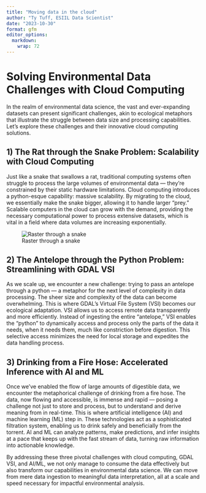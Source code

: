 ```yaml
---
title: "Moving data in the cloud"
author: "Ty Tuff, ESIIL Data Scientist"
date: "2023-10-30"
format: gfm
editor_options: 
  markdown: 
    wrap: 72
---
```


# Solving Environmental Data Challenges with Cloud Computing

In the realm of environmental data science, the vast and ever-expanding datasets can present significant challenges, akin to ecological metaphors that illustrate the struggle between data size and processing capabilities. Let’s explore these challenges and their innovative cloud computing solutions.

## 1) The Rat through the Snake Problem: Scalability with Cloud Computing

Just like a snake that swallows a rat, traditional computing systems often struggle to process the large volumes of environmental data — they're constrained by their static hardware limitations. Cloud computing introduces a python-esque capability: massive scalability. By migrating to the cloud, we essentially make the snake bigger, allowing it to handle larger "prey." Scalable computers in the cloud can grow with the demand, providing the necessary computational power to process extensive datasets, which is vital in a field where data volumes are increasing exponentially.

![Raster through a snake](/Users/ty/Documents/Github/hackathon2023_datacube/docs/assets/mouseinsnake.png)

## 2) The Antelope through the Python Problem: Streamlining with GDAL VSI

As we scale up, we encounter a new challenge: trying to pass an antelope through a python — a metaphor for the next level of complexity in data processing. The sheer size and complexity of the data can become overwhelming. This is where GDAL’s Virtual File System (VSI) becomes our ecological adaptation. VSI allows us to access remote data transparently and more efficiently. Instead of ingesting the entire "antelope," VSI enables the "python" to dynamically access and process only the parts of the data it needs, when it needs them, much like constriction before digestion. This selective access minimizes the need for local storage and expedites the data handling process.

## 3) Drinking from a Fire Hose: Accelerated Inference with AI and ML

Once we've enabled the flow of large amounts of digestible data, we encounter the metaphorical challenge of drinking from a fire hose. The data, now flowing and accessible, is immense and rapid — posing a challenge not just to store and process, but to understand and derive meaning from in real-time. This is where artificial intelligence (AI) and machine learning (ML) step in. These technologies act as a sophisticated filtration system, enabling us to drink safely and beneficially from the torrent. AI and ML can analyze patterns, make predictions, and infer insights at a pace that keeps up with the fast stream of data, turning raw information into actionable knowledge.

By addressing these three pivotal challenges with cloud computing, GDAL VSI, and AI/ML, we not only manage to consume the data effectively but also transform our capabilities in environmental data science. We can move from mere data ingestion to meaningful data interpretation, all at a scale and speed necessary for impactful environmental analysis.
